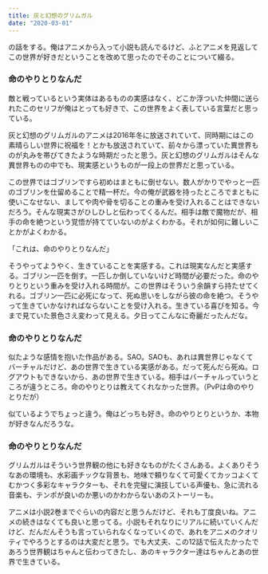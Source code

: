 ```yaml
---
title: 灰と幻想のグリムガル
date: "2020-03-01"
---
```


の話をする。俺はアニメから入って小説も読んでるけど、ふとアニメを見返してこの世界が好きだということを改めて思ったのでそのことについて綴る。

### 命のやりとりなんだ

敵と戦っているという実体はあるものの実感はなく、どこか浮ついた仲間に送られたこのセリフが俺はとっても好きで、この世界をよく表している言葉だと思っている。

灰と幻想のグリムガルのアニメは2016年冬に放送されていて、同時期にはこの素晴らしい世界に祝福を！とかも放送されていて、前々から漂っていた異世界ものが丸みを帯びてきたような時期だったと思う。灰と幻想のグリムガルはそんな異世界ものの中でも、現実感というものが一段上の世界だと思っている。

この世界ではゴブリンですら初めはまともに倒せない。数人がかりでやっと一匹のゴブリンを仕留めることで精一杯だ。今の俺が武器を持ったところでまともに使いこなせない、ましてや肉や骨を切ることの重みを受け入れることはできないだろう。そんな現実さがひしひしと伝わってくるんだ。相手は敵で魔物だが、相手の命を絶つという覚悟が持てていないのがよくわかる。それが如何に難しいことかがよくわかる。

「これは、命のやりとりなんだ」

そうやってようやく、生きていることを実感する。これは現実なんだと実感する。ゴブリン一匹を倒す。一匹しか倒していないけど時間が必要だった。命のやりとりという重みを受け入れる時間が。この世界はそういう余韻すら持たせてくれる。ゴブリン一匹に必死になって、死ぬ思いをしながら彼の命を絶つ。そうやって生きていかなければならないことを受け入れる。生きている喜びを知る。今まで見ていた景色さえ変わって見える。夕日ってこんなに奇麗だったんだな。

### 命のやりとりなんだ

似たような感情を抱いた作品がある。SAO。SAOも、あれは異世界じゃなくてバーチャルだけど、あの世界で生きている実感がある。だって死んだら死ぬ。ログアウトもできないから、あの世界で生きている。相手はバーチャルっていうところが違うところ。命のやりとりは教えてくれなかった世界。（PvPは命のやりとりだが）

似ているようでちょっと違う。俺はどっちも好き。命のやりとりというか、本物が好きなんだろうな。

### 命のやりとりなんだ

グリムガルはそういう世界観の他にも好きなものがたくさんある。よくありそうなあの環境も、水彩画チックな背景も、地味で頼りなくて可愛くてカッコよくてむかつく多彩なキャラクターも、それを完璧に演技している声優も、急に流れる音楽も、テンポが良いのか悪いのかわからないあのストーリーも。

アニメは小説2巻までぐらいの内容だと思うんだけど、それも丁度良いね。アニメの続きはなくても良いと思ってる。小説もそれなりにリアルに続いていくんだけど、だんだんそうも言っていられなくなっていくので、あれをアニメのクオリティでやろうとするのは大変だと思う。でも大丈夫、この12話で伝えたかったであろう世界観はちゃんと伝わってきたし、あのキャラクター達はちゃんとあの世界で生きている。